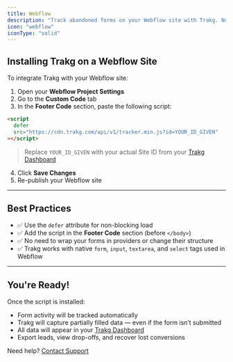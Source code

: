 ```yaml
---
title: Webflow
description: "Track abandoned forms on your Webflow site with Trakg. No code changes to your forms needed."
icon: "webflow"
iconType: "solid"
---
```


## Installing Trakg on a Webflow Site

To integrate Trakg with your Webflow site:

1. Open your **Webflow Project Settings**
2. Go to the **Custom Code** tab
3. In the **Footer Code** section, paste the following script:

```html
<script
  defer
  src="https://cdn.trakg.com/api/v1/tracker.min.js?id=YOUR_ID_GIVEN"
></script>
```

> Replace `YOUR_ID_GIVEN` with your actual Site ID from your [Trakg Dashboard](https://app.trakg.com)

4. Click **Save Changes**
5. Re-publish your Webflow site

---

## Best Practices

- ✅ Use the `defer` attribute for non-blocking load  
- ✅ Add the script in the **Footer Code** section (before `</body>`)  
- ✅ No need to wrap your forms in providers or change their structure  
- ✅ Trakg works with native `form`, `input`, `textarea`, and `select` tags used in Webflow  

---

## You're Ready!

Once the script is installed:

- Form activity will be tracked automatically  
- Trakg will capture partially filled data — even if the form isn’t submitted  
- All data will appear in your [Trakg Dashboard](https://app.trakg.com)  
- Export leads, view drop-offs, and recover lost conversions  

Need help? [Contact Support](https://trakg.com/contact)
